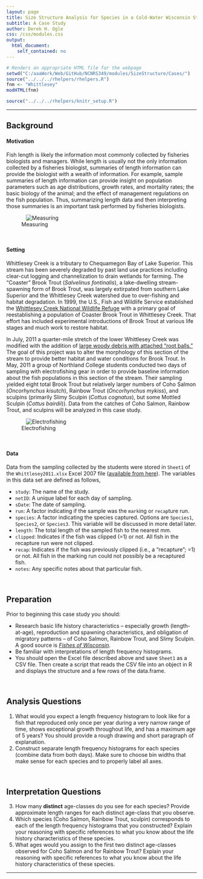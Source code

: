 ```yaml
---
layout: page
title: Size Structure Analysis for Species in a Cold-Water Wisconsin Stream
subtitle: A Case Study
author: Derek H. Ogle
css: /css/modules.css
output:
  html_document:
    self_contained: no
---
```


```r
# Renders an appropriate HTML file for the webpage
setwd("C:/aaaWork/Web/GitHub/NCNRS349/modules/SizeStructure/Cases/")
source("../../../rhelpers/rhelpers.R")
fnm <- "Whittlesey"
modHTML(fnm)
```

```r
source("../../../rhelpers/knitr_setup.R")
```

----

## Background

#### Motivation

Fish length is likely the information most commonly collected by fisheries biologists and managers.  While length is usually not the only information collected by a fisheries biologist, summaries of length information can provide the biologist with a wealth of information.  For example, sample summaries of length information can provide insight on population parameters such as age distributions, growth rates, and mortality rates; the basic biology of the animal; and the effect of management regulations on the fish population.  Thus, summarizing length data and then interpreting those summaries is an important task performed by fisheries biologists.

![Measuring](Measure.jpg)

\ 

#### Setting

Whittlesey Creek is a tributary to Chequamegon Bay of Lake Superior.  This stream has been severely degraded by past land use practices including clear-cut logging and channelization to drain wetlands for farming.  The "Coaster" Brook Trout (*Salvelinus fontinalis*), a lake-dwelling stream-spawning form of Brook Trout, was largely extirpated from southern Lake Superior and the Whittlesey Creek watershed due to over-fishing and habitat degradation.  In 1999, the U.S., Fish and Wildlife Service established the [Whittlesey Creek National Wildlife Refuge](http://www.fws.gov/refuge/whittlesey_creek/) with a primary goal of reestablishing a population of Coaster Brook Trout in Whittlesey Creek.  That effort has included experimental introductions of Brook Trout at various life stages and much work to restore habitat.

In July, 2011 a quarter-mile stretch of the lower Whittlesey Creek was modified with the addition of [large woody debris with attached "root balls."](http://www.fondriest.com/news/natural-stream-restoration-rebuilds-habitats-in-great-lakes-basin.htm)  The goal of this project was to alter the morphology of this section of the stream to provide better habitat and water conditions for Brook Trout.  In May, 2011 a group of Northland College students conducted two days of sampling with electrofishing gear in order to provide baseline information about the fish populations in this section of the stream.  Their sampling yielded eight total Brook Trout but relatively larger numbers of Coho Salmon (*Oncorhynchus kisutch*), Rainbow Trout (*Oncorhynchus mykiss*), and sculpins (primarily Slimy Sculpin (*Cottus cognatus*), but some Mottled Sculpin (*Cottus bairdii*)).  Data from the catches of Coho Salmon, Rainbow Trout, and sculpins will be analyzed in this case study.

![Electrofishing](EFish.jpg)

\ 

#### Data

Data from the sampling collected by the students were stored in `Sheet1` of the `Whittlesey2011.xlsx` Excel 2007 file ([available from here](Whittlesey2011.xlsx)).    The variables in this data set are defined as follows,

* `study`: The name of the study.
* `netID`: A unique label for each day of sampling.
* `sDate`: The date of sampling.
* `run`: A factor indicating if the sample was the `mark`ing or `recap`ture run.
* `species`: A factor indicating the species captured.  Options are `Species1`, `Species2`, or `Species3`.  This variable will be discussed in more detail later.
* `length`: The total length of the sampled fish to the nearest mm.
* `clipped`: Indicates if the fish was clipped (=1) or not.  All fish in the recapture run were not clipped.
* `recap`: Indicates if the fish was previously clipped (i.e., a "recapture"; =1) or not.  All fish in the marking run could not possibly be a recaptured fish.
* `notes`: Any specific notes about that particular fish.

\ 

## Preparation

Prior to beginning this case study you should:

* Research basic life history characteristics -- especially growth (length-at-age), reproduction and spawning characteristics, and obligation of migratory patterns -- of Coho Salmon, Rainbow Trout, and Slimy Sculpin.  A good source is [*Fishes of Wisconsin*](http://digital.library.wisc.edu/1711.dl/EcoNatRes.FishesWI).
* Be familiar with interpretations of length frequency histograms.
* You should open the Excel file described above and save `Sheet1` as a CSV file.  Then create a script that reads the CSV file into an object in R and displays the structure and a few rows of the data.frame.

\ 

## Analysis Questions

<ol>
  <li>What would you expect a length frequency histogram to look like for a fish that reproduced only once per year during a very narrow range of time, shows exceptional growth throughout life, and has a maximum age of 5 years?  You should provide a rough drawing and short paragraph of explanation.</li>
  <li>Construct separate length frequency histograms for each species (combine data from both days).  Make sure to choose bin widths that make sense for each species and to properly label all axes.</li>
</ol>

\ 

## Interpretation Questions

<ol start="3">
  <li>How many **distinct** age-classes do you see for each species?  Provide approximate length ranges for each distinct age-class that you observe.</li>
  <li>Which species (Coho Salmon, Rainbow Trout, sculpin) corresponds to each of the length frequency histograms that you constructed?  Explain your reasoning with specific references to what you know about the life history characteristics of these species.</li>
  <li>What ages would you assign to the first two distinct age-classes observed for Coho Salmon and for Rainbow Trout?  Explain your reasoning with specific references to what you know about the life history characteristics of these species.</li>
</ol>

----


<style>
img[alt="Electrofishing"], img[alt="Measuring"] { 
  max-width: 400px; 
  display: block;
  margin: 0 auto;
}
</style>
